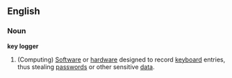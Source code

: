 ==English==
===Noun===
'''key logger'''
# (Computing) [[Software]] or [[hardware]] designed to record [[keyboard]] entries, thus stealing [[password]]s or other sensitive [[data]].